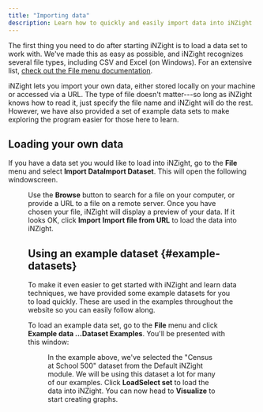 ```yaml
---
title: "Importing data"
description: Learn how to quickly and easily import data into iNZight
---
```


The first thing you need to do after starting iNZight is to load a data set to work with. We've made this as easy as possible, and iNZight recognizes several file types, including CSV and Excel (on Windows). For an extensive list, [check out the File menu documentation](http://localhost:1313/docs/interface/menubar/file/#file-types).

iNZight lets you import your own data, either stored locally on your machine or accessed via a URL. The type of file doesn't matter---so long as iNZight knows how to read it, just specify the file name and iNZight will do the rest. However, we have also provided a set of example data sets to make exploring the program easier for those here to learn.

## Loading your own data

If you have a data set you would like to load into iNZight, go to the **File** menu
and select <desktop>**Import Data**</desktop><lite>**Import Dataset**</lite>. This will open the following <desktop>window</desktop><lite>screen</lite>.


<Figure
  src={{ desktop: loadDataImg, lite: loadDataImgL }}
  caption="iNZight import data window"
  width="500"
/>

Use the **Browse** button to search for a file on your computer, or provide a URL to a file on a remote server. Once you have chosen your file, iNZight will display a preview of your data. If it looks OK, click <desktop>**Import**</desktop> <lite>**Import file from URL**</lite> to load the data into iNZight.

## Using an example dataset {#example-datasets}

To make it even easier to get started with iNZight and learn data techniques, we have provided some example datasets for you to load quickly. These are used in the examples throughout the website so you can easily follow along.

To load an example data set, go to the **File** menu and click <desktop>**Example data ...**</desktop><lite>**Dataset Examples**</lite>. You'll be presented with this window:


<Figure
  src={{ desktop: exampleDataImg, lite: exampleDataImgL }}
  caption="iNZight example data window"
  width="400"
/>

In the example above, we've selected the "Census at School 500" dataset from the Default iNZight module. We will be using this dataset a lot for many of our examples. Click <desktop>**Load**</desktop><lite>**Select set**</lite> to load the data into iNZight. <lite>You can now head to **Visualize** to start creating graphs.</lite>
